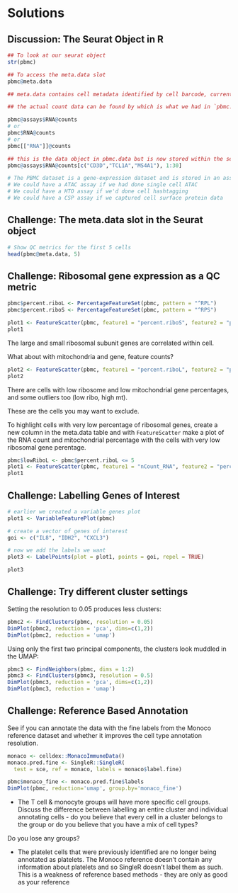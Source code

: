 # Solutions
## Discussion: The Seurat Object in R

```r
## To look at our seurat object
str(pbmc)

## To access the meta.data slot
pbmc@meta.data

## meta.data contains cell metadata identified by cell barcode, currently there is nFeatures and nCounts

## the actual count data can be found by which is what we had in `pbmc.data` lots of accessors here!

pbmc@assays$RNA@counts
# or
pbmc$RNA@counts
# or
pbmc[["RNA"]]@counts

## this is the data object in pbmc.data but is now stored within the seurat object
pbmc@assays$RNA@counts[c("CD3D","TCL1A","MS4A1"), 1:30]

# The PBMC dataset is a gene-expression dataset and is stored in an assay called `RNA`. What other types of assays could we have stored in a Seurat object if we had a different type of dataset?
# We could have a ATAC assay if we had done single cell ATAC
# We could have a HTO assay if we'd done cell hashtagging
# We could have a CSP assay if we captured cell surface protein data
```


## Challenge: The meta.data slot in the Seurat object

```r
# Show QC metrics for the first 5 cells
head(pbmc@meta.data, 5)
```

## Challenge: Ribosomal gene expression as a QC metric

```r
pbmc$percent.riboL <- PercentageFeatureSet(pbmc, pattern = "^RPL")
pbmc$percent.riboS <- PercentageFeatureSet(pbmc, pattern = "^RPS")

plot1 <- FeatureScatter(pbmc, feature1 = "percent.riboS", feature2 = "percent.riboL")
plot1
```

The large and small ribosomal subunit genes are correlated within cell. 

What about with mitochondria and gene, feature counts?

```r
plot2 <- FeatureScatter(pbmc, feature1 = "percent.riboL", feature2 = "percent.mt")
plot2
```

There are cells with low ribosome and low mitochondrial gene percentages, and some outliers too (low ribo, high mt).

These are the cells you may want to exclude.

To highlight cells with very low percentage of ribosomal genes, create a new column in the meta.data table and 
with `FeatureScatter` make a plot of the RNA count and mitochondrial percentage with the cells with very low
ribosomal gene perentage.

```r
pbmc$lowRiboL <- pbmc$percent.riboL <= 5
plot1 <- FeatureScatter(pbmc, feature1 = "nCount_RNA", feature2 = "percent.mt", group.by = "lowRiboL")
plot1
```

## Challenge: Labelling Genes of Interest

```r
# earlier we created a variable genes plot
plot1 <- VariableFeaturePlot(pbmc)

# create a vector of genes of interest
goi <- c("IL8", "IDH2", "CXCL3")

# now we add the labels we want
plot3 <- LabelPoints(plot = plot1, points = goi, repel = TRUE)

plot3
```

## Challenge: Try different cluster settings

Setting the resolution to 0.05 produces less clusters:

```r
pbmc2 <- FindClusters(pbmc, resolution = 0.05)
DimPlot(pbmc2, reduction = 'pca', dims=c(1,2))
DimPlot(pbmc2, reduction = 'umap')
```

Using only the first two principal components, the clusters look muddled in the UMAP:

```r
pbmc3 <- FindNeighbors(pbmc, dims = 1:2)
pbmc3 <- FindClusters(pbmc3, resolution = 0.5)
DimPlot(pbmc3, reduction = 'pca', dims=c(1,2))
DimPlot(pbmc3, reduction = 'umap')
```

## Challenge: Reference Based Annotation

See if you can annotate the data with the fine labels from the Monoco reference dataset and whether it improves the cell type annotation resolution. 

```r
monaco <- celldex::MonacoImmuneData()
monaco.pred.fine <- SingleR::SingleR(
  test = sce, ref = monaco, labels = monaco$label.fine)

pbmc$monaco_fine <- monaco.pred.fine$labels
DimPlot(pbmc, reduction='umap', group.by='monaco_fine')
```

- The T cell & monocyte groups will have more specific cell groups. Discuss the difference between labelling an entire cluster and individual annotating cells - do you believe that every cell in a cluster belongs to the group or do you believe that you have a mix of cell types?

Do you lose any groups?

- The platelet cells that were previously identified are no longer being annotated as platelets. The Monoco reference doesn't contain any information about platelets and so SingleR doesn't label them as such. This is a weakness of reference based methods - they are only as good as your reference
